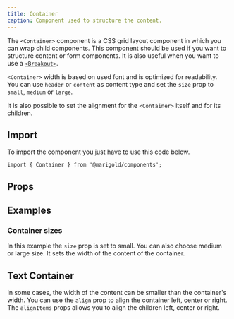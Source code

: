 ```yaml
---
title: Container
caption: Component used to structure the content.
---
```


The `<Container>` component is a CSS grid layout component in which you can wrap child components. This component should be used if you want to structure content or form components. It is also useful when you want to use a [`<Breakout>`](/components/breakout/).

`<Container>` width is based on used font and is optimized for readability. You can use `header` or `content` as content type and set the `size` prop to `small`, `medium` or `large`.

It is also possible to set the alignment for the `<Container>` itself and for its children.

## Import

To import the component you just have to use this code below.

```tsx
import { Container } from '@marigold/components';
```

## Props

<PropsTable componentFile="Container.tsx" />

## Examples

### Container sizes

In this example the `size` prop is set to small. You can also choose medium or large size. It sets the width of the content of the container.

<ComponentDemo file="./small-container.demo.tsx" />

## Text Container

In some cases, the width of the content can be smaller than the container's width. You can use the `align` prop to align the container left, center or right. The `alignItems` props allows you to align the children left, center or right.

<ComponentDemo file="./full-container.demo.tsx" />

